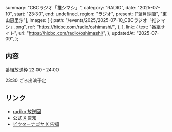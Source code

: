   summary: "CBCラジオ「推シマシ」",
  category: "RADIO",
  date: "2025-07-10",
  start: "23:30",
  end: undefined,
  region: "ラジオ",
  present: ["葉月紗蘭", "東山恵里沙"],
  images: [
    {
      path: "/events/2025/2025-07-10_CBCラジオ「推シマシ」.png",
      ref: "https://hicbc.com/radio/oshimashi/",
    },
  ],
  link: {
    text: "番組サイト",
    url: "https://hicbc.com/radio/oshimashi/",
  },
  updatedAt: "2025-07-09",
};

## 内容

番組放送枠 22:00 - 24:00

23:30 ごろ出演予定

## リンク

- [radiko 放送回](https://radiko.jp/share/?sid=CBC&t=20250710220000)
- [公式 X 告知](https://x.com/takanenofficial/status/1942871358289195370)
- [ビクターナゴヤ X 告知](https://x.com/victor_nagoya/status/1941995578285543430)
